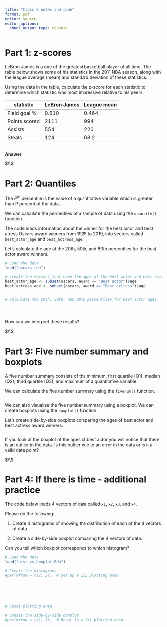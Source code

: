 ```yaml
---
title: "Class 5 notes and code"
format: pdf
editor: source
editor_options: 
  chunk_output_type: console
---
```







# Part 1: z-scores

LeBron James is a one of the greatest basketball player of all time. The table
below shows some of his statistics in the 2011 NBA season, along with the league
average (mean) and standard deviation of these statistics. 

Using the data in the table, calculate the z-score for each statistic to determine
which statistic was most impressive relative to his peers. 


| statistic       | LeBron James | League mean | League sd |
|-----------------|--------------|-------------------------|
| Field goal %    |    0.510     |    0.464    |  0.053    |
| Points scored   |     2111     |     994     |    414	   |
| Assists         |     554      |     220     |    170    |
| Steals          |     124      |     68.2    |   31.5    |


```r








```



**Answer**







$\\$







# Part 2: Quantiles


The $P^{th}$ percentile is the value of a quantitative variable which is greater 
than P percent of the data. 

We can calculate the percentiles of a sample of data using the `quantile()` function.

The code loads information about the winner for the best actor and best atress Oscars
award winners from 1929 to 2019, into vectors called `best_actor_age` and `best_actress_age`.

Let's calculate the age at the 20th, 50th, and 80th percentiles for the best actor award winners.


```r


# Load the data 
load("oscars.rda")

# create the vectors that have the ages of the best actor and best actress award winners
best_actor_age <- subset(oscars, award == "Best actor")$age
best_actress_age <- subset(oscars, award == "Best actress")$age


# Calculate the 20th, 50th, and 80th percentiles for best actor ages





```


How can we interpret these results?







$\\$





# Part 3: Five number summary and boxplots

A five number summary consists of the minimum, first quartile (Q1), median (Q2), 
third quartile (Q3), and maximum of a quantitative variable.

We can calculate the five number summary using the `fivenum()` function.

```r



```



We can also visualize the five number summary using a boxplot. We can create boxplots using
the `boxplot()` function. 

Let's create side-by-side boxplots comparing the ages of best actor and best actress award winners.


```r








```


If you look at the boxplot of the ages of best actor you will notice that there is an outlier in the data. Is this outlier due to an error in the data or is it a valid data point?




$\\$






# Part 4: If there is time - additional practice

The code below loads 4 vectors of data called `x1`, `x2`, `x3`, and `x4`.

Please do the following:

1. Create 4 histograms of showing the distribution of each of the 4 vectors of data.

2. Create a side-by-side boxplot comparing the 4 vectors of data.

Can you tell which boxplot corresponds to which histogram? 

```r

# Load the data
load("hist_vs_boxplot.Rda")

# Create the histograms
#par(mfrow = c(2, 2))  # Set up a 2x2 plotting area






# Reset plotting area

# Create the side-by-side boxplot
#par(mfrow = c(1, 1))  # Reset to a 1x1 plotting area










```











